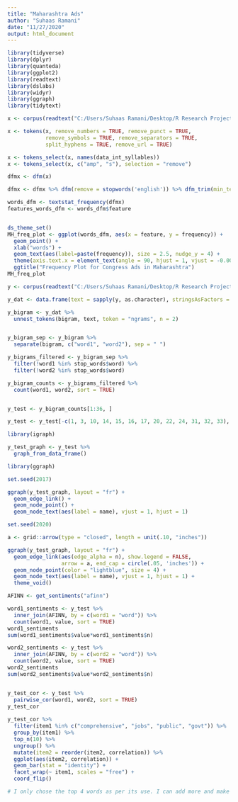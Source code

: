---
title: "Maharashtra Ads"
author: "Suhaas Ramani"
date: "11/27/2020"
output: html_document
---

```{r}
library(tidyverse)
library(dplyr)
library(quanteda)
library(ggplot2)
library(readtext)
library(dslabs)
library(widyr)
library(ggraph)
library(tidytext)

x <- corpus(readtext("C:/Users/Suhaas Ramani/Desktop/R Research Project - Facebook Ads/Maharashtra_txt.txt"))

x <- tokens(x, remove_numbers = TRUE, remove_punct = TRUE, 
            remove_symbols = TRUE, remove_separators = TRUE, 
            split_hyphens = TRUE, remove_url = TRUE)

x <- tokens_select(x, names(data_int_syllables))
x <- tokens_select(x, c("amp", "s"), selection = "remove")

dfmx <- dfm(x)

dfmx <- dfmx %>% dfm(remove = stopwords('english')) %>% dfm_trim(min_termfreq = 20)

words_dfm <- textstat_frequency(dfmx)
features_words_dfm <- words_dfm$feature


ds_theme_set()
MH_freq_plot <- ggplot(words_dfm, aes(x = feature, y = frequency)) + 
  geom_point() + 
  xlab("words") +
  geom_text(aes(label=paste(frequency)), size = 2.5, nudge_y = 4) +
  theme(axis.text.x = element_text(angle = 90, hjust = 1, vjust = -0.00001)) + 
  ggtitle("Frequency Plot for Congress Ads in Maharashtra")
MH_freq_plot

y <- corpus(readtext("C:/Users/Suhaas Ramani/Desktop/R Research Project - Facebook Ads/Maharashtra_txt.txt"))

y_dat <- data.frame(text = sapply(y, as.character), stringsAsFactors = FALSE)

y_bigram <- y_dat %>% 
  unnest_tokens(bigram, text, token = "ngrams", n = 2)


y_bigram_sep <- y_bigram %>% 
  separate(bigram, c("word1", "word2"), sep = " ")

y_bigrams_filtered <- y_bigram_sep %>%
  filter(!word1 %in% stop_words$word) %>%
  filter(!word2 %in% stop_words$word)

y_bigram_counts <- y_bigrams_filtered %>% 
  count(word1, word2, sort = TRUE)


y_test <- y_bigram_counts[1:36, ]

y_test <- y_test[-c(1, 3, 10, 14, 15, 16, 17, 20, 22, 24, 31, 32, 33), ]

library(igraph)

y_test_graph <- y_test %>% 
  graph_from_data_frame()

library(ggraph)

set.seed(2017)

ggraph(y_test_graph, layout = "fr") +
  geom_edge_link() +
  geom_node_point() +
  geom_node_text(aes(label = name), vjust = 1, hjust = 1)

set.seed(2020)

a <- grid::arrow(type = "closed", length = unit(.10, "inches"))

ggraph(y_test_graph, layout = "fr") +
  geom_edge_link(aes(edge_alpha = n), show.legend = FALSE,
                 arrow = a, end_cap = circle(.05, 'inches')) +
  geom_node_point(color = "lightblue", size = 4) +
  geom_node_text(aes(label = name), vjust = 1, hjust = 1) +
  theme_void()

AFINN <- get_sentiments("afinn")

word1_sentiments <- y_test %>%
  inner_join(AFINN, by = c(word1 = "word")) %>% 
  count(word1, value, sort = TRUE)
word1_sentiments
sum(word1_sentiments$value*word1_sentiments$n)

word2_sentiments <- y_test %>% 
  inner_join(AFINN, by = c(word2 = "word")) %>% 
  count(word2, value, sort = TRUE)
word2_sentiments
sum(word2_sentiments$value*word2_sentiments$n)


y_test_cor <- y_test %>% 
  pairwise_cor(word1, word2, sort = TRUE) 
y_test_cor
  
y_test_cor %>%
  filter(item1 %in% c("comprehensive", "jobs", "public", "govt")) %>% 
  group_by(item1) %>% 
  top_n(10) %>% 
  ungroup() %>%
  mutate(item2 = reorder(item2, correlation)) %>%
  ggplot(aes(item2, correlation)) +
  geom_bar(stat = "identity") +
  facet_wrap(~ item1, scales = "free") +
  coord_flip()

# I only chose the top 4 words as per its use. I can add more and make separate plots if needed. 
  
```

